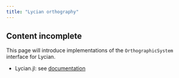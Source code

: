 ```yaml
---
title: "Lycian orthography"
---
```




:::{.callout-caution}
## Content incomplete

This page will introduce implementations of the `OrthographicSystem` interface for Lycian.
:::


- Lycian.jl: see [documentation](https://neelsmith.github.io/Lycian.jl/stable/)